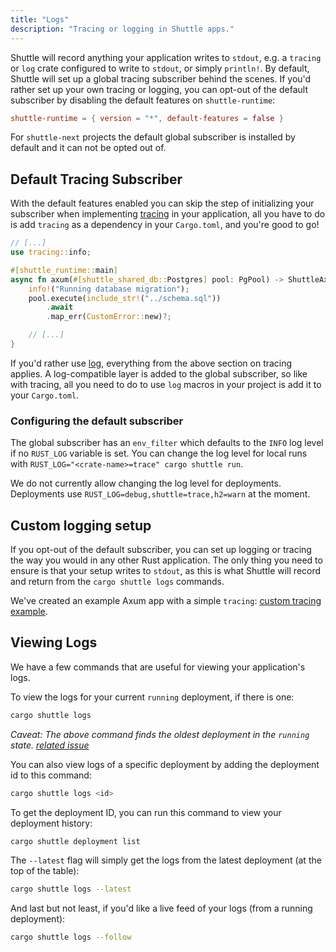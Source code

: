 ```yaml
---
title: "Logs"
description: "Tracing or logging in Shuttle apps."
---
```


Shuttle will record anything your application writes to `stdout`, e.g. a `tracing` or `log` crate configured to write to `stdout`,
or simply `println!`. By default, Shuttle will set up a global tracing subscriber behind the scenes. If you'd rather set up
your own tracing or logging, you can opt-out of the default subscriber by disabling the default features on `shuttle-runtime`:

```toml Cargo.toml
shuttle-runtime = { version = "*", default-features = false }
```

For `shuttle-next` projects the default global subscriber is installed by default and it can not be opted out of.

## Default Tracing Subscriber

With the default features enabled you can skip the step of initializing your subscriber when implementing [tracing](https://docs.rs/tracing/latest/tracing/)
in your application, all you have to do is add `tracing` as a dependency in your `Cargo.toml`, and you're good to go!

```rust
// [...]
use tracing::info;

#[shuttle_runtime::main]
async fn axum(#[shuttle_shared_db::Postgres] pool: PgPool) -> ShuttleAxum {
    info!("Running database migration");
    pool.execute(include_str!("../schema.sql"))
        .await
        .map_err(CustomError::new)?;

    // [...]
}
```

If you'd rather use [log](https://docs.rs/log/latest/log/), everything from the above section on tracing applies.
A log-compatible layer is added to the global subscriber, so like with tracing, all you need to do to use `log` macros
in your project is add it to your `Cargo.toml`.

### Configuring the default subscriber

The global subscriber has an `env_filter` which defaults to the `INFO` log level if no `RUST_LOG` variable is set. You can change the
log level for local runs with `RUST_LOG="<crate-name>=trace" cargo shuttle run`.

We do not currently allow changing the log level for deployments. Deployments use `RUST_LOG=debug,shuttle=trace,h2=warn` at the moment.

## Custom logging setup

If you opt-out of the default subscriber, you can set up logging or tracing the way you would in any other Rust application.
The only thing you need to ensure is that your setup writes to `stdout`, as this is what Shuttle will record and return from
the `cargo shuttle logs` commands.

We've created an example Axum app with a simple `tracing`: [custom tracing example](https://github.com/shuttle-hq/shuttle-examples/tree/main/tracing/custom-tracing-subscriber).

## Viewing Logs

We have a few commands that are useful for viewing your application's logs.

To view the logs for your current `running` deployment, if there is one:

```bash
cargo shuttle logs
```

*Caveat: The above command finds the oldest deployment in the `running` state. [related issue](https://github.com/shuttle-hq/shuttle/issues/1067)*

You can also view logs of a specific deployment by adding the deployment id to this command:

```bash
cargo shuttle logs <id>
```

To get the deployment ID, you can run this command to view your deployment history:

```bash
cargo shuttle deployment list
```

The `--latest` flag will simply get the logs from the latest deployment (at the top of the table):

```bash
cargo shuttle logs --latest
```

And last but not least, if you'd like a live feed of your logs (from a running deployment):

```bash
cargo shuttle logs --follow
```
